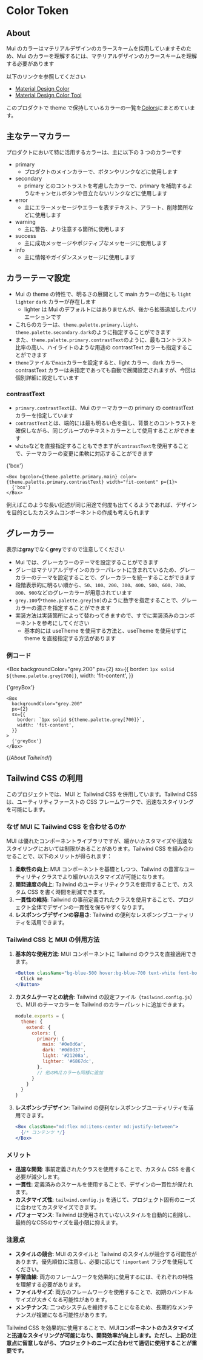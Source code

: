 
<Meta title="Tokens/Color/Info" />

<ThemeProvider theme={theme}>
<Container>

# Color Token

## About

Mui のカラーはマテリアルデザインのカラースキームを採用していますそのため、Mui のカラーを理解するには、マテリアルデザインのカラースキームを理解する必要があります

以下のリンクを参照してください<br/>

- [Material Design Color](https://material.io/design/color/the-color-system.html#color-theme-creation)
- [Material Design Color Tool](https://material.io/resources/color/#!/?view.left=0&view.right=0&primary.color=FFC107&secondary.color=FFC107)

このプロダクトで theme で保持しているカラーの一覧を[Colors](/story/tokens-color--color-map)にまとめています。

## 主なテーマカラー

プロダクトにおいて特に活用するカラーは、主に以下の 3 つのカラーです

- <Typography variant='lg' color={theme.palette.primary.main}>primary</Typography>
  - プロダクトのメインカラーで、ボタンやリンクなどに使用します
- <Typography variant='lg' color={theme.palette.secondary.main}>secondary</Typography>
  - primary とのコントラストを考慮したカラーで、primary を補助するようなキャンセルボタンや目立たないリンクなどに使用します
- <Typography variant='lg' color={theme.palette.error.main}>error</Typography>
  - 主にエラーメッセージやエラーを表すテキスト、アラート、削除箇所などに使用します
- <Typography variant='lg' color={theme.palette.warning.main}>warning</Typography>
  - 主に警告、より注意する箇所に使用します
- <Typography variant='lg' color={theme.palette.success.main}>success</Typography>
  - 主に成功メッセージやポジティブなメッセージに使用します
- <Typography variant='lg' color={theme.palette.info.main}>info</Typography>
  - 主に情報やガイダンスメッセージに使用します

## カラーテーマ設定

- Mui の theme の特性で、明るさの展開として main カラーの他にも `light` `lighter` `dark` カラーが存在します
  - lighter は Mui のデフォルトにはありませんが、後から拡張追加したバリエーションです
- これらのカラーは、`theme.palette.primary.light`、`theme.palette.secondary.dark`のように指定することができます
- また、`theme.palette.primary.contrastText`のように、最もコントラスト比率の高い、ハイライトのような用途の contrastText カラーも指定することができます
- `theme`ファイルで`main`カラーを設定すると、light カラー、dark カラー、contrastText カラーは未指定であっても自動で展開設定されますが、今回は個別詳細に設定しています

### contrastText

- `primary.contrastText`は、Mui のテーマカラーの primary の contrastText カラーを指定しています
- `contrastText`とは、端的には最も明るい色を指し、背景とのコントラストを確保しながら、同じグループのテキストカラーとして使用することができます
- `white`などを直接指定することもできますが`contrastText`を使用することで、テーマカラーの変更に柔軟に対応することができます

<Box bgcolor={theme.palette.primary.main} color={theme.palette.primary.contrastText} width="fit-content" p={1}>
  {'box'}
</Box>

```tsx
<Box bgcolor={theme.palette.primary.main} color={theme.palette.primary.contrastText} width="fit-content" p={1}>
  {'box'}
</Box>
```

例えばこのような長い記述が同じ用途で何度も出てくるようであれば、デザインを目的としたカスタムコンポーネントの作成も考えられます

## グレーカラー

表示は**gray**でなく**grey**ですので注意してください

- Mui では、グレーカラーのテーマを設定することができます
- グレーはマテリアルデザインのカラーパレットに含まれているため、グレーカラーのテーマを設定することで、グレーカラーを統一することができます
- 段階表示的に明るい順から、`50`、`100`、`200`、`300`、`400`、`500`、`600`、`700`、`800`、`900`などのグレーカラーが用意されています
- `grey.100`や`theme.palette.grey[50]`のように数字を指定することで、グレーカラーの濃さを指定することができます
- 実装方法は実装箇所によって替わってきますので、すでに実装済みのコンポーネントを参考にしてください
  - 基本的には useTheme を使用する方法と、useTheme を使用せずに theme を直接指定する方法があります

### 例コード

<Box
  backgroundColor="grey.200"
  px={2}
  sx={{
    border: `1px solid ${theme.palette.grey[700]}`,
    width: 'fit-content',
  }}
>
  {'greyBox'}
</Box>

```tsx
<Box
  backgroundColor="grey.200"
  px={2}
  sx={{
    border: `1px solid ${theme.palette.grey[700]}`,
    width: 'fit-content',
  }}
>
  {'greyBox'}
</Box>
```

{/*About Tailwind*/}

## Tailwind CSS の利用

このプロジェクトでは、MUI と Tailwind CSS を併用しています。Tailwind CSS は、ユーティリティファーストの CSS フレームワークで、迅速なスタイリングを可能にします。

### なぜ MUI に Tailwind CSS を合わせるのか

MUI は優れたコンポーネントライブラリですが、細かいカスタマイズや迅速なスタイリングにおいては制限があることがあります。Tailwind CSS を組み合わせることで、以下のメリットが得られます：

1. **柔軟性の向上**: MUI コンポーネントを基礎としつつ、Tailwind の豊富なユーティリティクラスでより細かいカスタマイズが可能になります。
2. **開発速度の向上**: Tailwind のユーティリティクラスを使用することで、カスタム CSS を書く時間を削減できます。
3. **一貫性の維持**: Tailwind の事前定義されたクラスを使用することで、プロジェクト全体でデザインの一貫性を保ちやすくなります。
4. **レスポンシブデザインの容易さ**: Tailwind の便利なレスポンシブユーティリティを活用できます。

### Tailwind CSS と MUI の併用方法

1. **基本的な使用方法**:
   MUI コンポーネントに Tailwind のクラスを直接適用できます。

   ```jsx
   <Button className="bg-blue-500 hover:bg-blue-700 text-white font-bold py-2 px-4 rounded">
     Click me
   </Button>
   ```

2. **カスタムテーマとの統合**:
   Tailwind の設定ファイル（`tailwind.config.js`）で、MUI のテーマカラーを Tailwind のカラーパレットに追加できます。

   ```js
   module.exports = {
     theme: {
       extend: {
         colors: {
           primary: {
             main: '#0e0d6a',
             dark: '#0d0d37',
             light: '#21208a',
             lighter: '#6867dc',
           },
           // 他のMUIカラーも同様に追加
         }
       }
     }
   }
   ```

3. **レスポンシブデザイン**:
   Tailwind の便利なレスポンシブユーティリティを活用できます。

   ```jsx
   <Box className="md:flex md:items-center md:justify-between">
     {/* コンテンツ */}
   </Box>
   ```

### メリット

- **迅速な開発**: 事前定義されたクラスを使用することで、カスタム CSS を書く必要が減少します。
- **一貫性**: 定義済みのスケールを使用することで、デザインの一貫性が保たれます。
- **カスタマイズ性**: `tailwind.config.js` を通じて、プロジェクト固有のニーズに合わせてカスタマイズできます。
- **パフォーマンス**: Tailwind は使用されていないスタイルを自動的に削除し、最終的なCSSのサイズを最小限に抑えます。

### 注意点

- **スタイルの競合**: MUI のスタイルと Tailwind のスタイルが競合する可能性があります。優先順位に注意し、必要に応じて `!important` フラグを使用してください。
- **学習曲線**: 両方のフレームワークを効果的に使用するには、それぞれの特性を理解する必要があります。
- **ファイルサイズ**: 両方のフレームワークを使用することで、初期のバンドルサイズが大きくなる可能性があります。
- **メンテナンス**: 二つのシステムを維持することになるため、長期的なメンテナンスが複雑になる可能性があります。

Tailwind CSS を効果的に使用することで、MUI**コンポーネントのカスタマイズと迅速なスタイリングが可能になり、開発効率が向上します。ただし、上記の注意点に留意しながら、プロジェクトのニーズに合わせて適切に使用することが重要です。**

</Container>
</ThemeProvider>
